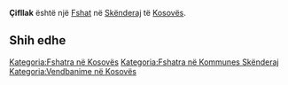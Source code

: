{{Fshat në Kosovës
 | Emri                = Çifllak
| sqi_N_name = Çifllak
| sqi_N_FULL_NAME_RO = Çifllak
| sqi_N_FULL_NAME_ND_RO = Cifllak
| sqi_N_SORT_NAME_RG = CIFLLAK
| sqi_N_FULL_NAME_RG = Çifllak
| sqi_N_FULL_NAME_ND_RG = Cifllak
| sqi_V_name = Çifllëk
| sqi_V_FULL_NAME_RO = Çifllëk Qifllak
| sqi_V_FULL_NAME_ND_RO = Cifllek Qifllak
| sqi_V_SORT_NAME_RG = CIFLLEK QIFLLAK
| sqi_V_FULL_NAME_RG = Çifllëk Qifllak
| sqi_V_FULL_NAME_ND_RG = Cifllek Qifllak
| srp_N_name = Čiflak
| srp_N_FULL_NAME_RO = Čiflak
| srp_N_FULL_NAME_ND_RO = Ciflak
| srp_N_SORT_NAME_RG = CIFLAK
| srp_N_FULL_NAME_RG = Čiflak
| srp_N_FULL_NAME_ND_RG = Ciflak
| srp_NS_name = Чифлак
| srp_NS_FULL_NAME_RO = Чифлак
| srp_NS_FULL_NAME_ND_RO = Чифлак
| srp_NS_SORT_NAME_RG = ЧИФЛАК
| srp_NS_FULL_NAME_RG = Чифлак
| srp_NS_FULL_NAME_ND_RG = Чифлак
| srp_V_name = Čiflik
| srp_V_FULL_NAME_RO = Čiflik
| srp_V_FULL_NAME_ND_RO = Ciflik
| srp_V_SORT_NAME_RG = CIFLIK
| srp_V_FULL_NAME_RG = Čiflik
| srp_V_FULL_NAME_ND_RG = Ciflik

 | Emri (Rasa dhanore) = 
 | Figura              = 
 | Shteti              = Kosovo
 | Komuna              = Skënderaj
 | Kodi postar         = 
 | Sipërfaqja          = 

 | Popullsia           = 

 | Regj. i popullsisë  = 
 | Dend. e popullsisë  = 
 | Faqja zyrtare       = 
 <!--- Koordinatat ----> 
 | Gjerësia            = 42.461389
 | Gjatësia            = 20.5225
 | Lartësia            = 
}}
'''Çifllak''' është një [[Fshat]] në [[Skënderaj]] të [[Kosovës]].

<!-- == Gjeografia == -->
<!-- == Historia == -->
<!-- == Demografia == -->
== Shih edhe ==
{{Komuna Skënderaj}}
{{Kosovo-Administrata-Cung}}

[[Kategoria:Fshatra në Kosovës]]
[[Kategoria:Fshatra në Kommunes Skënderaj]]
[[Kategoria:Vendbanime në Kosovës]]